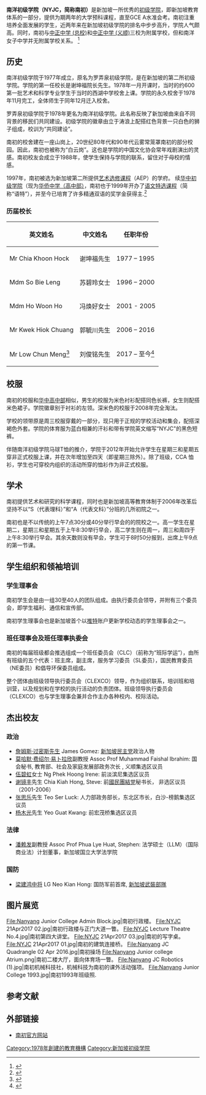 {{多個問題|
{{original research|date=2016年4月}}
{{refimprove|date=2016年4月}}
}}
{{Infobox Singapore School
| name           = 南洋初级学院<br><small>Nányáng chūjí xuéyuàn</small>
| native_name    = Nanyang Junior College <br>Maktab Rendah Nanyang
| logo           = [[File:Nanyang_Junior_College_Logo.svg|120px]]
| image          = [[File:Nanyang_JC_Science_Bldg_30_Mar_2016.jpg|240px]]
| address = 实龙岗3道128号, 新加坡 556111
| region = 实龙岗
| country = [[新加坡|新加坡]]
| motto = ''共同建设''
| school_code = 0805
| motto_translation = Together We Build
| session = 单班制
| established = 1977 <sub>(罗弄泉初级学院)</sub>
| type = 政府资助，混合教育
| principal = 刘俊铭先生
| language = 中文, 马来文, 淡米尔文
| colours = {{color box|red|红色|white}} {{color box|yellow|黄色|black}} {{color box|blue|蓝色|white}}
| song = "Together We Build"（共同建设）
| homepage = [http://www.nanyangjc.moe.edu.sg www.nanyangjc.moe.edu.sg]
| affiliation = [[中正中学_(总校)|中正中学 (总校)]]<br>[[中正中学_(义顺)|中正中学 (义顺)]]
| coordinates = {{coord|1.3507|103.866913|type:edu_region:SG_source:enwiki|display=inline,title}}     
|tree=[[棕榈|棕榈]]
}}

'''南洋初级学院（NYJC，简称南初）'''是新加坡一所优秀的[[大学预备课程教育中心|初级学院]]，即新加坡教育体系的一部分，提供为期两年的大学预科课程，直至GCE A水准会考。南初注重培养全面发展的学生，近两年来在新加坡初级学院的排名中步步高升，学院人气颇高。同时，南初与[[中正中学_(总校)|中正中学 (总校)]]和[[中正中学_(义顺)|中正中学 (义顺)]]三校为附属学校，但和南洋女子中学并无附属学校关系。
<ref>{{Cite web |url=http://www.nanyangjc.moe.edu.sg/qql/slot/u561/Prospective%20NYJCians/2016%20Annex%20E%20(NYJC).pdf |title=Information of Nanyang Junior College, as published in MOE's JAE Booklet 2016 |access-date=2016-04-10 |archive-date=2017-05-10 |archive-url=https://web.archive.org/web/20170510070605/http://nanyangjc.moe.edu.sg/qql/slot/u561/Prospective%20NYJCians/2016%20Annex%20E%20(NYJC).pdf |dead-url=yes }}</ref>

== 历史 ==
南洋初级学院于1977年成立，原名为罗弄泉初级学院，是在新加坡的第二所初级学院。学院的第一任校长是谢坤福院长先生。1978年一月开课时，当时的约600第一批艺术和科学专业学生于当时的西湖中学校舍上课。学院的永久校舍于1978年11月完工，全体师生于同年12月迁入校舍。

罗弄泉初级学院于1978年更名为南洋初级学院。此名称反映了新加坡由来自不同背景的移民们共同建设。初级学院的徽章由立于涛浪上配搭红色背景一只白色的狮子组成，校训为“共同建设”。

南初的校舍建在一座山岗上，20世纪80年代和90年代云雾常笼罩南初的部分校园。因此，南初也被称为“白云岗”。这也是学院的中国文化协会常年戏剧演出的灵感。南初校友会成立于1988年，使学生保持与学院的联系，留住对于母校的情感。

1997年，南初被选为新加坡第二所提供[[艺术选修课程（新加坡）|艺术选修课程]]（AEP）的学府。 续[[华中初级学院|华中初级学院]]（现为[[华侨中学_(新加坡)|华侨中学（高中部）]]，南初也于1999年开办了[[语文特选课程（新加坡）|语文特选课程]]（简称“语特”），并至今已培育了许多精通双语的奖学金获得主.<ref name="History">{{Cite web|url=http://www.nanyangjc.moe.edu.sg/about-nyjc/our-history|title=Our History|accessdate=25 March 2016|publisher=Nanyang Junior College|website=Nanyang Junior College|archive-date=2019-09-15|archive-url=https://web.archive.org/web/20190915121610/https://nanyangjc.moe.edu.sg/about-nyjc/our-history}}</ref>

=== 历届校长 ===
{| cellspacing="0" class="wikitable" style="text-align: center; border-collapse: collapse; margin-bottom: 10px;"

!英文姓名
!中文姓名
!任职年份
|-
| Mr Chia Khoon Hock
| 谢坤福先生
| 1977 – 1995
|-
| Mdm So Bie Leng
| 苏碧玲女士
| 1996 – 2000
|-
| Mdm Ho Woon Ho
| 冯焕好女士
| 2001 - 2005
|-
| Mr Kwek Hiok Chuang
| 郭毓川先生
| 2006 – 2016
|-
|Mr Low Chun Meng<ref>{{Cite web|url=https://www.moe.gov.sg/docs/default-source/document/media/press/2016/appointment-and-posting-of-principals-annex-a.pdf|title=ANNEX A_APPOINTMENT AND POSTING OF PRINCIPALS|last=|first=|date=21 October 2016|website=moe.gov.sg|publisher=Ministry of Education, Singapore|access-date=22 October 2016|deadurl=yes|archiveurl=https://web.archive.org/web/20161022102913/https://www.moe.gov.sg/docs/default-source/document/media/press/2016/appointment-and-posting-of-principals-annex-a.pdf|archivedate=2016年10月22日}}</ref>
|刘俊铭先生
|2017 – 至今<ref>{{Cite web|url=https://www.moe.gov.sg/news/press-releases/ministry-of-education-appoints-61-principals-in-2016|title=Press Releases|website=www.moe.gov.sg|access-date=2016-11-22|archive-date=2019-09-16|archive-url=https://web.archive.org/web/20190916000859/https://www.moe.gov.sg/news/press-releases/ministry-of-education-appoints-61-principals-in-2016|dead-url=no}}</ref>
|}

== 校服 ==
南初的校服和[[新加坡华侨中学|华中高中部]]相似，男生的校服为米色衬衫配搭同色长裤，女生则配搭米色裙子。学院徽章别于衬衫的左领。深米色的校服于2008年完全淘汰。   

学校的领带原是周三校服穿戴的一部分，现只用于正规的学校活动和集会，配搭深褐色外套。学院的体育服为蓝白相兼的汗衫和带有学院英文缩写“NYJC"的黑色短裤。

伴随南洋初级学院马球T恤的推介，学院于2012年开始允许学生在星期三和星期五穿非正式校服上课，并在次年增加至四天（即星期三除外）。除了班级，CCA 恤衫，学生也可穿校内组织的活动所穿的恤衫作为非正式校服。

== 学术 ==
南初提供艺术和研究的科学课程，同时也是新加坡高等教育体制于2006年改革后坚持不以“S（代表理科）”和“A（代表文科）”分班的几所初院之一。

南初也是不以传统的上午7点30分或40分举行早会的的院校之一。高一学生在星期二，星期三和星期五于上午8:30举行早会，高二学生则在周一，周三和周四于上午8:30举行早会。其余天数则没有早会，学生可于8时50分报到，出席上午9点的第一节课。

== 学生组织和领袖培训 ==

=== 学生理事会 ===
南初学生会是由一组30至40人的团队组成。由执行委员会领导，并附有三个委员会，即学生福利、通信和宣传部。

南初学生理事会也是新加坡首个以[[推特|推特]]账户更新学校动态的学生理事会之一。

=== 班任理事会及班任理事执委会 ===
南初的每届班级都会推选组成一个班任委员会（CLC）（前称为“班际学运”），由所有班级的五个代表：班主席，副主席，服务学习委员（SL委员），国民教育委员（NE委员）和倡导环保委员组成。

整个团体由班级领导执行委员会（CLEXCO）领导，作为组织联系，培训班和培训营，以及规划和在学校的执行活动的负责团体。班级领导执行委员会（CLEXCO）也与学生理事会兼并合作主办各种校内、校际活动。

== 杰出校友 ==

=== 政治 ===
* [[詹姆斯·过密斯先生|詹姆斯·过密斯先生]] James Gomez: [[新加坡民主党|新加坡民主党]]政治人物
* [[莫哈默·费绍尔·易卜拉欣|莫哈默·费绍尔·易卜拉欣]]副教授 Assoc Prof Muhammad Faishal Ibrahim: 国会秘书, 教育部、社会及家庭发展部政务次长 , 义顺集选区议员
* [[伍碧虹|伍碧虹]]女士 Ng Phek Hoong Irene: 前淡滨尼集选区议员
* [[谢镜丰|谢镜丰]]先生 Chia Kiah Hong, Steve: 前[[國民團結黨_(新加坡)|國民團結党]]秘书长， 非选区议员（2001-2006）
* [[张思乐|张思乐]]先生 Teo Ser Luck: 人力部政务部长，东北区市长，白沙-榜鹅集选区议员
* [[杨木光|杨木光]]先生 Yeo Guat Kwang: 前宏茂桥集选区议员

=== 法律 ===
* [[潘赖发|潘赖发]]副教授 Assoc Prof Phua Lye Huat, Stephen: 法学硕士（LLM）（国际商业法）计划董事，新加坡国立大学法学院

=== 国防 ===
* [[梁建鸿|梁建鸿中将]] LG Neo Kian Hong: 国防军前首席, [[新加坡武裝部隊|新加坡武裝部隊]]

== 图片展览 ==
<gallery>
File:Nanyang Junior College Admin Block.jpg|南初行政楼。
File:NYJC 21Apr2017 02.jpg|南初行政楼与正门大道一瞥。
File:NYJC Lecture Theatre No.4.jpg|南初第四大讲堂。
File:NYJC 21Apr2017 03.jpg|南初的写字桌。
File:NYJC 21Apr2017 01.jpg|南初的建筑连接桥。
File:Nanyang JC Quadrangle 02 Apr 2016.jpg|南初操场
File:Nanyang Junior college Atrium.png|南初二楼大厅，面向体育场一瞥。
File:Nanyang JC Robotics (1).jpg|南初机械科技社，机械科技为南初的课外活动强项。
File:Nanyang Junior College 1993.jpg|南初1993年班级照.
</gallery>

== 参考文献 ==
{{Reflist|2}}

== 外部链接 ==
* [http://www.nanyangjc.moe.edu.sg/ 南初官方网站] {{Wayback|url=http://www.nanyangjc.moe.edu.sg/ |date=20210109054346 }}
[[Category:1978年創建的教育機構|Category:1978年創建的教育機構]]
[[Category:新加坡初级学院|Category:新加坡初级学院]]